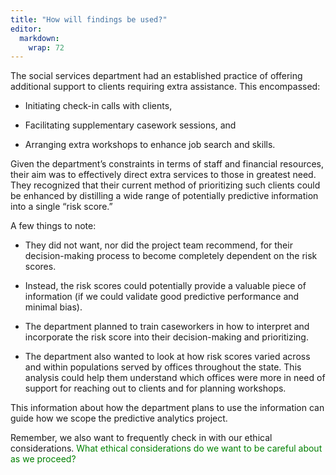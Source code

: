 ```yaml
---
title: "How will findings be used?"
editor: 
  markdown: 
    wrap: 72
---
```


The social services department had an established practice of offering
additional support to clients requiring extra assistance. This
encompassed:

-   Initiating check-in calls with clients,

-   Facilitating supplementary casework sessions, and

-   Arranging extra workshops to enhance job search and skills.

Given the department's constraints in terms of staff and financial
resources, their aim was to effectively direct extra services to those
in greatest need. They recognized that their current method of
prioritizing such clients could be enhanced by distilling a wide
range of potentially predictive information into a single "risk score."

A few things to note:

-   They did not want, nor did the project team recommend, for their 
    decision-making process to become completely dependent on the risk scores.

-   Instead, the risk scores could potentially provide a valuable piece
    of information (if we could validate good predictive performance
    and minimal bias).

-   The department planned to train caseworkers in how to interpret and
    incorporate the risk score into their decision-making and
    prioritizing.

-   The department also wanted to look at how risk scores varied across
    and within populations served by offices throughout the state. This analysis
    could help them understand which offices were more in need of
    support for reaching out to clients and for planning workshops.

This information about how the department plans to use the information
can guide how we scope the predictive analytics project.

Remember, we also want to frequently check in with our ethical
considerations. [What ethical considerations do we want to be careful
about as we proceed?]{style="color:green"}
